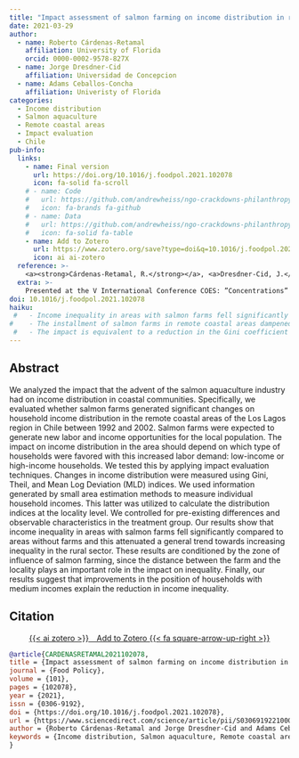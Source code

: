 ---
title: "Impact assessment of salmon farming on income distribution in remote coastal areas: The Chilean case"
date: 2021-03-29
author:
  - name: Roberto Cárdenas-Retamal
    affiliation: University of Florida
    orcid: 0000-0002-9578-827X
  - name: Jorge Dresdner-Cid
    affiliation: Universidad de Concepcion
  - name: Adams Ceballos-Concha
    affiliation: Univeristy of Florida
categories: 
  - Income distribution
  - Salmon aquaculture
  - Remote coastal areas
  - Impact evaluation
  - Chile
pub-info:
  links:
    - name: Final version
      url: https://doi.org/10.1016/j.foodpol.2021.102078
      icon: fa-solid fa-scroll
    # - name: Code
    #   url: https://github.com/andrewheiss/ngo-crackdowns-philanthropy
    #   icon: fa-brands fa-github
    # - name: Data
    #   url: https://github.com/andrewheiss/ngo-crackdowns-philanthropy/tree/master/data
    #   icon: fa-solid fa-table
    - name: Add to Zotero
      url: https://www.zotero.org/save?type=doi&q=10.1016/j.foodpol.2021.102078
      icon: ai ai-zotero
  reference: >-
    <a><strong>Cárdenas-Retamal, R.</strong></a>, <a>Dresdner-Cid, J.</a>, and <a>Ceballos-Concha, A.</a>, (2021) “Impact assessment of salmon farming on income distribution in remote coastal areas: The Chilean case,” <em>Food Policy</em> 101: 102078, doi: <a href="https://doi.org/10.1016/j.foodpol.2021.102078"><code>10.1016/j.foodpol.2021.102078</code></a>
  extra: >-
    Presented at the V International Conference COES: ”Concentrations” in 2018, and in the X Annual Meeting of the Chilean Society of Regional Studies SOCHER in 2018.
doi: 10.1016/j.foodpol.2021.102078
haiku: 
 #   - Income inequality in areas with salmon farms fell significantly compared to areas without farms.
#    - The installment of salmon farms in remote coastal areas dampened the general trend of increased income inequality.
 #   - The impact is equivalent to a reduction in the Gini coefficient from 0.479 to 0.464.
---

## Abstract

We analyzed the impact that the advent of the salmon aquaculture industry had on income distribution in coastal communities. Specifically, we evaluated whether salmon farms generated significant changes on household income distribution in the remote coastal areas of the Los Lagos region in Chile between 1992 and 2002. Salmon farms were expected to generate new labor and income opportunities for the local population. The impact on income distribution in the area should depend on which type of households were favored with this increased labor demand: low-income or high-income households. We tested this by applying impact evaluation techniques. Changes in income distribution were measured using Gini, Theil, and Mean Log Deviation (MLD) indices. We used information generated by small area estimation methods to measure individual household incomes. This latter was utilized to calculate the distribution indices at the locality level. We controlled for pre-existing differences and observable characteristics in the treatment group. Our results show that income inequality in areas with salmon farms fell significantly compared to areas without farms and this attenuated a general trend towards increasing inequality in the rural sector. These results are conditioned by the zone of influence of salmon farming, since the distance between the farm and the locality plays an important role in the impact on inequality. Finally, our results suggest that improvements in the position of households with medium incomes explain the reduction in income inequality.


## Citation

<p class="buttons" style="text-align:center;">
<a class="btn btn-danger" target="_blank" href="https://www.zotero.org/save?type=doi&q=10.1177/0899764020971045">{{< ai zotero >}}&emsp;Add to Zotero {{< fa square-arrow-up-right >}}</a>
</p>

```bibtex
@article{CARDENASRETAMAL2021102078,
title = {Impact assessment of salmon farming on income distribution in remote coastal areas: The Chilean case},
journal = {Food Policy},
volume = {101},
pages = {102078},
year = {2021},
issn = {0306-9192},
doi = {https://doi.org/10.1016/j.foodpol.2021.102078},
url = {https://www.sciencedirect.com/science/article/pii/S0306919221000555},
author = {Roberto Cárdenas-Retamal and Jorge Dresdner-Cid and Adams Ceballos-Concha},
keywords = {Income distribution, Salmon aquaculture, Remote coastal areas, Impact evaluation, Chile}
}
```
